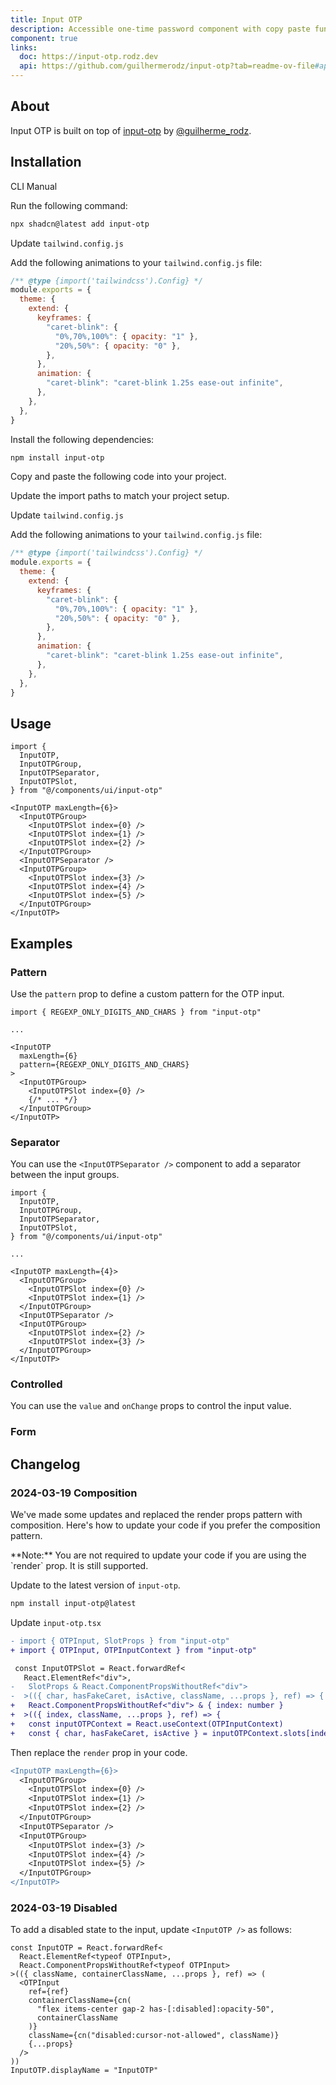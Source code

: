 ```yaml
---
title: Input OTP
description: Accessible one-time password component with copy paste functionality.
component: true
links:
  doc: https://input-otp.rodz.dev
  api: https://github.com/guilhermerodz/input-otp?tab=readme-ov-file#api-reference
---
```


<ComponentPreview name="input-otp-demo" description="An 6 digits input OTP." />

## About

Input OTP is built on top of [input-otp](https://github.com/guilhermerodz/input-otp) by [@guilherme_rodz](https://twitter.com/guilherme_rodz).

## Installation

<Tabs defaultValue="cli">

<TabsList>
  <TabsTrigger value="cli">CLI</TabsTrigger>
  <TabsTrigger value="manual">Manual</TabsTrigger>
</TabsList>
<TabsContent value="cli">

<Steps>

<Step>Run the following command:</Step>

```bash
npx shadcn@latest add input-otp
```

<Step>Update `tailwind.config.js`</Step>

Add the following animations to your `tailwind.config.js` file:

```js showLineNumbers title="tailwind.config.js" {6-9,12}
/** @type {import('tailwindcss').Config} */
module.exports = {
  theme: {
    extend: {
      keyframes: {
        "caret-blink": {
          "0%,70%,100%": { opacity: "1" },
          "20%,50%": { opacity: "0" },
        },
      },
      animation: {
        "caret-blink": "caret-blink 1.25s ease-out infinite",
      },
    },
  },
}
```

</Steps>

</TabsContent>

<TabsContent value="manual">

<Steps>

<Step>Install the following dependencies:</Step>

```bash
npm install input-otp
```

<Step>Copy and paste the following code into your project.</Step>

<ComponentSource name="input-otp" />

<Step>Update the import paths to match your project setup.</Step>

<Step>Update `tailwind.config.js`</Step>

Add the following animations to your `tailwind.config.js` file:

```js showLineNumbers title="tailwind.config.js" {6-9,12}
/** @type {import('tailwindcss').Config} */
module.exports = {
  theme: {
    extend: {
      keyframes: {
        "caret-blink": {
          "0%,70%,100%": { opacity: "1" },
          "20%,50%": { opacity: "0" },
        },
      },
      animation: {
        "caret-blink": "caret-blink 1.25s ease-out infinite",
      },
    },
  },
}
```

</Steps>

</TabsContent>

</Tabs>

## Usage

```tsx
import {
  InputOTP,
  InputOTPGroup,
  InputOTPSeparator,
  InputOTPSlot,
} from "@/components/ui/input-otp"
```

```tsx
<InputOTP maxLength={6}>
  <InputOTPGroup>
    <InputOTPSlot index={0} />
    <InputOTPSlot index={1} />
    <InputOTPSlot index={2} />
  </InputOTPGroup>
  <InputOTPSeparator />
  <InputOTPGroup>
    <InputOTPSlot index={3} />
    <InputOTPSlot index={4} />
    <InputOTPSlot index={5} />
  </InputOTPGroup>
</InputOTP>
```

## Examples

### Pattern

Use the `pattern` prop to define a custom pattern for the OTP input.

<ComponentPreview
  name="input-otp-pattern"
  description="An input OTP with alphanumeric pattern."
/>

```tsx showLineNumbers {1,7}
import { REGEXP_ONLY_DIGITS_AND_CHARS } from "input-otp"

...

<InputOTP
  maxLength={6}
  pattern={REGEXP_ONLY_DIGITS_AND_CHARS}
>
  <InputOTPGroup>
    <InputOTPSlot index={0} />
    {/* ... */}
  </InputOTPGroup>
</InputOTP>
```

### Separator

You can use the `<InputOTPSeparator />` component to add a separator between the input groups.

<ComponentPreview
  name="input-otp-separator"
  description="An input OTP with custom separator."
/>

```tsx showLineNumbers {4,15}
import {
  InputOTP,
  InputOTPGroup,
  InputOTPSeparator,
  InputOTPSlot,
} from "@/components/ui/input-otp"

...

<InputOTP maxLength={4}>
  <InputOTPGroup>
    <InputOTPSlot index={0} />
    <InputOTPSlot index={1} />
  </InputOTPGroup>
  <InputOTPSeparator />
  <InputOTPGroup>
    <InputOTPSlot index={2} />
    <InputOTPSlot index={3} />
  </InputOTPGroup>
</InputOTP>
```

### Controlled

You can use the `value` and `onChange` props to control the input value.

<ComponentPreview name="input-otp-controlled" />

### Form

<ComponentPreview name="input-otp-form" />

## Changelog

### 2024-03-19 Composition

We've made some updates and replaced the render props pattern with composition. Here's how to update your code if you prefer the composition pattern.

<Callout className="mt-6">
  **Note:** You are not required to update your code if you are using the
  `render` prop. It is still supported.
</Callout>

<Steps>

<Step>Update to the latest version of `input-otp`.</Step>

```bash
npm install input-otp@latest
```

<Step>Update `input-otp.tsx`</Step>

```diff showLineNumbers title="input-otp.tsx" {2,8-11}
- import { OTPInput, SlotProps } from "input-otp"
+ import { OTPInput, OTPInputContext } from "input-otp"

 const InputOTPSlot = React.forwardRef<
   React.ElementRef<"div">,
-   SlotProps & React.ComponentPropsWithoutRef<"div">
-  >(({ char, hasFakeCaret, isActive, className, ...props }, ref) => {
+   React.ComponentPropsWithoutRef<"div"> & { index: number }
+  >(({ index, className, ...props }, ref) => {
+   const inputOTPContext = React.useContext(OTPInputContext)
+   const { char, hasFakeCaret, isActive } = inputOTPContext.slots[index]
```

<Step>Then replace the `render` prop in your code.</Step>

```diff showLineNumbers {2-12}
<InputOTP maxLength={6}>
  <InputOTPGroup>
    <InputOTPSlot index={0} />
    <InputOTPSlot index={1} />
    <InputOTPSlot index={2} />
  </InputOTPGroup>
  <InputOTPSeparator />
  <InputOTPGroup>
    <InputOTPSlot index={3} />
    <InputOTPSlot index={4} />
    <InputOTPSlot index={5} />
  </InputOTPGroup>
</InputOTP>
```

</Steps>

### 2024-03-19 Disabled

To add a disabled state to the input, update `<InputOTP />` as follows:

```tsx showLineNumbers title="input-otp.tsx" {4,7-11}
const InputOTP = React.forwardRef<
  React.ElementRef<typeof OTPInput>,
  React.ComponentPropsWithoutRef<typeof OTPInput>
>(({ className, containerClassName, ...props }, ref) => (
  <OTPInput
    ref={ref}
    containerClassName={cn(
      "flex items-center gap-2 has-[:disabled]:opacity-50",
      containerClassName
    )}
    className={cn("disabled:cursor-not-allowed", className)}
    {...props}
  />
))
InputOTP.displayName = "InputOTP"
```
